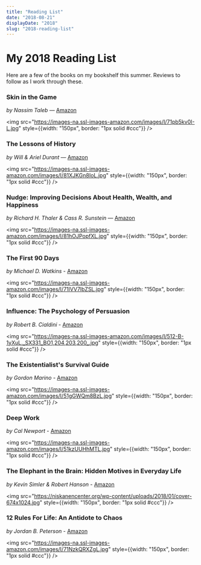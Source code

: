 ```yaml
---
title: "Reading List"
date: "2018-08-21"
displayDate: "2018"
slug: "2018-reading-list"
---
```


# My 2018 Reading List

Here are a few of the books on my bookshelf this summer. Reviews to follow as I work through these.


### Skin in the Game
*by Nassim Taleb* &mdash; [Amazon](https://www.amazon.com/gp/product/042528462X/ref=as_li_tl?ie=UTF8&camp=1789&creative=9325&creativeASIN=042528462X&linkCode=as2&tag=pratik093-20&linkId=04f8d9a4e9ee29b9bd07216b2441d925)

<img src="https://images-na.ssl-images-amazon.com/images/I/71pb5kv0I-L.jpg" style={{width: "150px", border: "1px solid #ccc"}} />

### The Lessons of History
*by Will &amp; Ariel Durant* &mdash; [Amazon](https://amzn.to/2BXeTQ7)

<img src="https://images-na.ssl-images-amazon.com/images/I/81XJKGn8IoL.jpg" style={{width: "150px", border: "1px solid #ccc"}} />

### Nudge: Improving Decisions About Health, Wealth, and Happiness
*by Richard H. Thaler & Cass R. Sunstein* &mdash; [Amazon](https://amzn.to/2wbO0m5)

<img src="https://images-na.ssl-images-amazon.com/images/I/81hOJPopfXL.jpg" style={{width: "150px", border: "1px solid #ccc"}} />

### The First 90 Days
*by Michael D. Watkins* - [Amazon](https://amzn.to/2PzHWvE)

<img src="https://images-na.ssl-images-amazon.com/images/I/71lVV7lbZSL.jpg" style={{width: "150px", border: "1px solid #ccc"}} />

###  Influence: The Psychology of Persuasion
*by Robert B. Cialdini* - [Amazon](https://amzn.to/2wpyceM)

<img src="https://images-na.ssl-images-amazon.com/images/I/512-B-1yXuL._SX331_BO1,204,203,200_.jpg" style={{width: "150px", border: "1px solid #ccc"}} />

### The Existentialist's Survival Guide
*by Gordon Marino* - [Amazon](https://amzn.to/2BMKYKi)

<img src="https://images-na.ssl-images-amazon.com/images/I/51gGWQm8BzL.jpg" style={{width: "150px", border: "1px solid #ccc"}} />

### Deep Work
*by Cal Newport* - [Amazon](https://amzn.to/2PAcX2D)

<img src="https://images-na.ssl-images-amazon.com/images/I/51kzUUHhMTL.jpg" style={{width: "150px", border: "1px solid #ccc"}} />


### The Elephant in the Brain: Hidden Motives in Everyday Life
*by Kevin Simler & Robert Hanson* - [Amazon](https://amzn.to/2MMpSQh)

<img src="https://niskanencenter.org/wp-content/uploads/2018/01/cover-674x1024.jpg" style={{width: "150px", border: "1px solid #ccc"}} />

### 12 Rules For Life: An Antidote to Chaos
*by Jordan B. Peterson* - [Amazon](https://amzn.to/2o82FKr)

<img src="https://images-na.ssl-images-amazon.com/images/I/71NzkQRXZgL.jpg" style={{width: "150px", border: "1px solid #ccc"}} />
